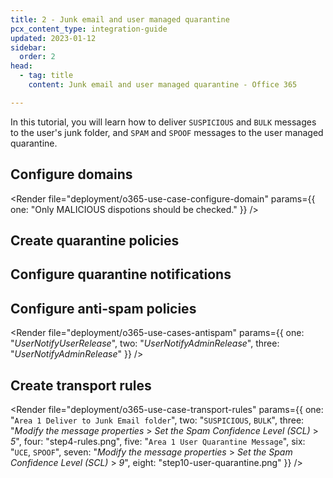 ```yaml
---
title: 2 - Junk email and user managed quarantine
pcx_content_type: integration-guide
updated: 2023-01-12
sidebar:
  order: 2
head:
  - tag: title
    content: Junk email and user managed quarantine - Office 365

---
```



In this tutorial, you will learn how to deliver `SUSPICIOUS` and `BULK` messages to the user's junk folder, and `SPAM` and `SPOOF` messages to the user managed quarantine.

## Configure domains

<Render file="deployment/o365-use-case-configure-domain" params={{ one: "Only MALICIOUS dispotions should be checked." }} />

## Create quarantine policies

<Render file="deployment/o365-use-case-2-4-create-quarantine-policy" />

## Configure quarantine notifications

<Render file="deployment/o365-use-case-configure-quarantine-notifications" />

## Configure anti-spam policies

<Render file="deployment/o365-use-cases-antispam" params={{ one: "_UserNotifyUserRelease_", two: "_UserNotifyAdminRelease_", three: "_UserNotifyAdminRelease_" }} />

## Create transport rules

<Render file="deployment/o365-use-case-transport-rules" params={{ one: "`Area 1 Deliver to Junk Email folder`", two: "`SUSPICIOUS`, `BULK`", three: "_Modify the message properties_ > _Set the Spam Confidence Level (SCL)_ > _5_", four: "step4-rules.png", five: "`Area 1 User Quarantine Message`", six: "`UCE`, `SPOOF`", seven: "_Modify the message properties_ > _Set the Spam Confidence Level (SCL)_ > _9_", eight: "step10-user-quarantine.png" }} />
